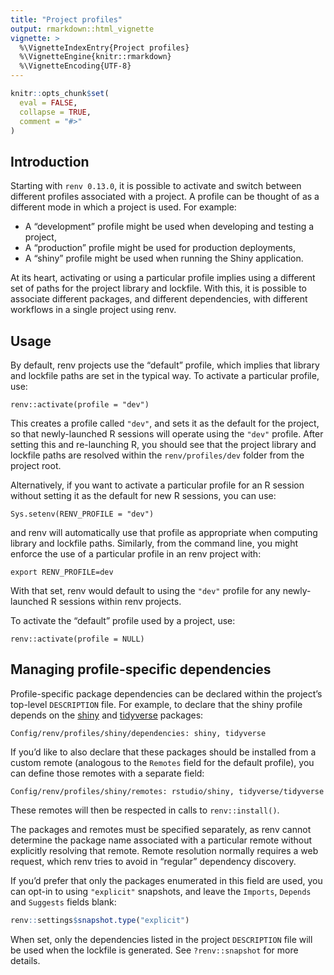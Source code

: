 ```yaml
---
title: "Project profiles"
output: rmarkdown::html_vignette
vignette: >
  %\VignetteIndexEntry{Project profiles}
  %\VignetteEngine{knitr::rmarkdown}
  %\VignetteEncoding{UTF-8}
---
```


```r
knitr::opts_chunk$set(
  eval = FALSE,
  collapse = TRUE,
  comment = "#>"
)
```


## Introduction

Starting with `renv 0.13.0`, it is possible to activate and switch between
different profiles associated with a project. A profile can be thought of as
a different mode in which a project is used. For example:

- A "development" profile might be used when developing and testing a project,
- A "production" profile might be used for production deployments,
- A "shiny" profile might be used when running the Shiny application.

At its heart, activating or using a particular profile implies using a different
set of paths for the project library and lockfile. With this, it is possible
to associate different packages, and different dependencies, with different
workflows in a single project using renv.


## Usage

By default, renv projects use the "default" profile, which implies that
library and lockfile paths are set in the typical way. To activate a particular
profile, use:

```
renv::activate(profile = "dev")
```

This creates a profile called `"dev"`, and sets it as the default for the
project, so that newly-launched R sessions will operate using the `"dev"`
profile. After setting this and re-launching R, you should see that the
project library and lockfile paths are resolved within the `renv/profiles/dev`
folder from the project root.

Alternatively, if you want to activate a particular profile for an R session
without setting it as the default for new R sessions, you can use:

```
Sys.setenv(RENV_PROFILE = "dev")
```

and renv will automatically use that profile as appropriate when computing
library and lockfile paths. Similarly, from the command line, you might
enforce the use of a particular profile in an renv project with:

```
export RENV_PROFILE=dev
```

With that set, renv would default to using the `"dev"` profile for any
newly-launched R sessions within renv projects.

To activate the "default" profile used by a project, use:

```
renv::activate(profile = NULL)
```


## Managing profile-specific dependencies

Profile-specific package dependencies can be declared within the project's
top-level `DESCRIPTION` file. For example, to declare that the shiny
profile depends on the [shiny] and [tidyverse] packages:

```
Config/renv/profiles/shiny/dependencies: shiny, tidyverse
```

If you'd like to also declare that these packages should be installed from
a custom remote (analogous to the `Remotes` field for the default profile),
you can define those remotes with a separate field:

```
Config/renv/profiles/shiny/remotes: rstudio/shiny, tidyverse/tidyverse
```

These remotes will then be respected in calls to `renv::install()`.

The packages and remotes must be specified separately, as renv cannot
determine the package name associated with a particular remote without
explicitly resolving that remote. Remote resolution normally requires a web
request, which renv tries to avoid in "regular" dependency discovery.

If you'd prefer that only the packages enumerated in this field are used, you
can opt-in to using `"explicit"` snapshots, and leave the `Imports`, `Depends`
and `Suggests` fields blank:

```r
renv::settings$snapshot.type("explicit")
```

When set, only the dependencies listed in the project `DESCRIPTION` file will
be used when the lockfile is generated. See `?renv::snapshot` for more details.



[shiny]: https://shiny.rstudio.com/
[tidyverse]: https://www.tidyverse.org/
